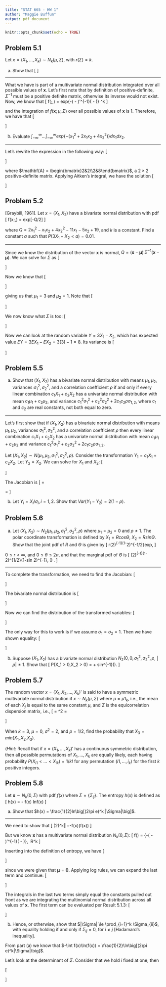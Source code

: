 ```yaml
---
title: "STAT 665 - HW 1"
author: "Maggie Buffum"
output: pdf_document
---
```


```r
knitr::opts_chunk$set(echo = TRUE)
```

## Problem 5.1
Let $x = (X_1,\dots,X_k) \sim N_k(\mu,\Sigma )$, with $r(\Sigma) = k$.
  
(a) Show that
\[
\begin{aligned}
I &= \int_{-\infty}^{\infty} \dots \int_{-\infty}^{\infty}exp\bigg\{-\frac{1}{2}(x - \mu)'\Sigma^{-1}(x  -\mu)\bigg\}dx_1\dots dx_k\\
&=(2\pi)^{k/2}|\Sigma|^{1/2}.
\end{aligned}
\]
  
***
  
What we have is part of a multivariate normal distribution integrated over all possible values of $\mathbf{x}$. Let's first note that by definition of positive-definite, $\Sigma^{-1}$ must be a positive definite matrix, otherwise its inverse would not exist. Now, we know that
\[
f(\mathbf{x};\mu,\Sigma) = \frac{1}{(2\pi)^{k/2}|\Sigma|^{1/2}}exp\bigg\{-\frac{1}{2}(\mathbf{x} - \mu)'\Sigma^{-1}(\mathbf{x} - \mu)\bigg\}\text{ for all }\mathbf{x} \in \mathcal{R}^k
\]
  
and the integration of $f(\mathbf{x};\mu,\Sigma)$ over all possible values of $\mathbf{x}$ is 1. Therefore, we have that
\[
\begin{aligned}
1 &= \int_{-\infty}^{\infty} \dots \int_{-\infty}^{\infty}\frac{1}{(2\pi)^{k/2}|\Sigma|^{1/2}}exp\bigg\{-\frac{1}{2}(x - \mu)'\Sigma^{-1}(x  -\mu)\bigg\}dx_1\dots dx_k\\
&\implies (2\pi)^{k/2}|\Sigma|^{1/2} =  \int_{-\infty}^{\infty} \dots \int_{-\infty}^{\infty}exp\bigg\{-\frac{1}{2}(x - \mu)'\Sigma^{-1}(x  -\mu)\bigg\}dx_1\dots dx_k
\end{aligned}
\]
  
(b) Evaluate $\int_{-\infty}^{\infty}\dots \int_{-\infty}^{\infty} exp\{-(x^2_1 + 2x_1x_2 + 4x_2^2)\}dx_1dx_2$.
  
***
  
Let's rewrite the expression in the following way:
\[
\begin{aligned}
&\int_{-\infty}^{\infty}\int_{-\infty}^{\infty} exp\{-(x^2_1 + 2x_1x_2 + 4x_2^2)\}dx_1dx_2\\
&=\int_{-\infty}^{\infty}\int_{-\infty}^{\infty} exp\{-\frac{1}{2}(2x^2_1 + 4x_1x_2 + 8x_2^2)\}dx_1dx_2\\
&=\int_{-\infty}^{\infty}\int_{-\infty}^{\infty} exp\{-\frac{1}{2}(\mathbf{x}'\mathbf{A}\mathbf{x})\}dx_1dx_2\\
\end{aligned}
\]
  
where $\mathbf{A} = \begin{bmatrix}2&2\\2&8\end{bmatrix}$, a $2\times 2$ positive-definite matrix. Applying Aitken's integral, we have the solution
\[
\begin{aligned}
&\int_{-\infty}^{\infty}\int_{-\infty}^{\infty} exp\{-\frac{1}{2}(\mathbf{x}'\mathbf{A}\mathbf{x})\}dx_1dx_2\\
&=(2\pi)^{2/2}|\mathbf{A}|^{-1/2}\\
&=(2\pi)\bigg|\begin{bmatrix}2 & 2\\2 & 8\end{bmatrix}\bigg|^{-1/2}\\
&=(2\pi)((2)(8) - (2)(2))^{-1/2}\\
&=(2\pi)(12)^{-1/2}\\
&=(2\pi)\frac{2}{\sqrt{3}}\\
&=\frac{\pi}{\sqrt{3}}
\end{aligned}
\]
    
## Problem 5.2
[Graybill, 1961]. Let $x = (X_1,X_2)$ have a bivariate normal distribution with pdf
\[
f(x;\mu,\Sigma) = \frac{1}{k}exp[-Q/2]
\]
  
where $Q = 2x_1^2 - x_1x_2 + 4x_2^2 - 11x_1 - 5x_2 + 19$, and *k* is a constant. Find a constant *a* such that $P(3X_1 - X_2 < a) = 0.01$.
  
---
  
Since we know the distribution of the vector $\mathbf{x}$ is normal, $Q = (\mathbf{x} - \mathbf{\mu})'\Sigma^{-1}(\mathbf{x} - \mathbf{\mu})$. We can solve for $\Sigma$ as
\[
\begin{aligned}
Q =&
\begin{bmatrix}
x_1 - \mu_1&x_2-\mu_2
\end{bmatrix}
\begin{bmatrix}
\sigma_1 & \sigma_{12}\\
\sigma_{12} & \sigma_2
\end{bmatrix}^{-1}
\begin{bmatrix}
x_1 - \mu_1&x_2-\mu_2
\end{bmatrix}\\
=& \begin{bmatrix}
x_1 - \mu_1&x_2-\mu_2
\end{bmatrix}
\frac{1}{|\Sigma|}
\begin{bmatrix}
\sigma_2 & -\sigma_{12}\\
-\sigma_{12} & \sigma_1
\end{bmatrix}
\begin{bmatrix}
x_1 - \mu_1&x_2-\mu_2
\end{bmatrix}\\
=& \begin{bmatrix}
x_1 - \mu_1&x_2-\mu_2
\end{bmatrix}
\begin{bmatrix}
\frac{\sigma_2}{|\Sigma|} & -\frac{\sigma_{12}}{|\Sigma|}\\
-\frac{\sigma_{12}}{|\Sigma|} & \frac{\sigma_1}{|\Sigma|}
\end{bmatrix}
\begin{bmatrix}
x_1 - \mu_1&x_2-\mu_2
\end{bmatrix}\\
=&
\begin{bmatrix}
(x_1-\mu_1)\frac{\sigma_2}{|\Sigma|} - (x_2 - \mu_2)\frac{\sigma_{12}}{|\Sigma|} & -(x_1 - \mu_1)\frac{\sigma_{12}}{|\Sigma|} + (x_2 - \mu_2)\frac{\sigma_1}{|\Sigma|}
\end{bmatrix}
\begin{bmatrix}
x_1 - \mu_1&x_2-\mu_2
\end{bmatrix}\\
=&
(x_1-\mu_1)^2\frac{\sigma_2}{|\Sigma|} - (x_2 - \mu_2)\frac{\sigma_{12}}{|\Sigma|}(x_1-\mu_1) - (x_1 - \mu_1)\frac{\sigma_{12}}{|\Sigma|}(x_2-\mu_2) + (x_2 - \mu_2)^2\frac{\sigma_1}{|\Sigma|}\\
=&\frac{\sigma_2}{|\Sigma|}(x_1-\mu_2)^2 + \frac{\sigma_{1}}{|\Sigma|}(x_2-\mu_2)^2 - 2\frac{\sigma_{12}}{|\Sigma|}(x_1 - \mu_1)(x_2 - \mu_2)\\
=& \frac{\sigma_2}{|\Sigma|}(x_1^2 + \mu_1^2 - 2x_1\mu_1) + \frac{\sigma_{1}}{|\Sigma|}(x_2^2 + \mu_2^2 - 2x_2\mu_2) - 2\frac{\sigma_{12}}{|\Sigma|}(x_1x_2 - x_1\mu_2 - x_2\mu_1 + \mu_1\mu_2)\\
=&\frac{\sigma_2}{|\Sigma|}x_1^2 + \frac{\sigma_{1}}{|\Sigma|}x_2^2 - 2\frac{\sigma_{12}}{|\Sigma|}x_1x_2 + \frac{\sigma_2}{|\Sigma|}\mu_1^2 - 2\frac{\sigma_2}{|\Sigma|}x_1\mu_1 + \frac{\sigma_{1}}{|\Sigma|}\mu_2^2 - 2\frac{\sigma_{1}}{|\Sigma|}x_2\mu_2 + 2\frac{\sigma_{12}}{|\Sigma|}x_1\mu_2 + 2\frac{\sigma_{12}}{|\Sigma|}x_2\mu_1 - 2\frac{\sigma_{12}}{|\Sigma|}\mu_1\mu_2\\
=&\frac{\sigma_2}{|\Sigma|}x_1^2 + \frac{\sigma_{1}}{|\Sigma|}x_2^2 - 2\frac{\sigma_{12}}{|\Sigma|}x_1x_2 +
x_1\bigg(- 2\frac{\sigma_2}{|\Sigma|}\mu_1+ 2\frac{\sigma_{12}}{|\Sigma|}\mu_2\bigg) + x_2\bigg(- 2\frac{\sigma_{1}}{|\Sigma|}\mu_2+ 2\frac{\sigma_{12}}{|\Sigma|}\mu_1\bigg)  + \frac{\sigma_2}{|\Sigma|}\mu_1^2  + \frac{\sigma_{1}}{|\Sigma|}\mu_2^2 - 2\frac{\sigma_{12}}{|\Sigma|}\mu_1\mu_2\\
=&(2)x_1^2 + (4)x_2^2 - 2(1/2)x_1x_2 +
x_1\bigg(- 2(2)\mu_1+ 2(1/2)\mu_2\bigg) + x_2\bigg(- 2(4)\mu_2+ 2(1/2)\mu_1\bigg)  + (2)\mu_1^2  + (4)\mu_2^2 - 2(1/2)\mu_1\mu_2\\
\end{aligned}
\]
  
Now we know that
\[
\begin{aligned}
-11 &= - 2(2)\mu_1+ 2(1/2)\mu_2\text{ and}\\
-5 &= - 2(4)\mu_2+ 2(1/2)\mu_1\\
\end{aligned}
\]
  
giving us that $\mu_1 = 3$ and $\mu_2=1$. Note that
\[
\begin{aligned}
&(2)\mu_1^2  + (4)\mu_2^2 - 2(1/2)\mu_1\mu_2\\
&=(2)(3)^2  + (4)(1)^2 - (3)(1)\\
&=18  + 4 - 3\\
&=19
\end{aligned}
\]
  
We now know what $\Sigma$ is too:
\[
\begin{aligned}
\Sigma &= \frac{4}{31}
\begin{bmatrix}
4 & -1/2\\
-1/2 & 2
\end{bmatrix}\\
\end{aligned}
\]
  
Now we can look at the random variable $Y = 3X_1 - X_2$, which has expected value $EY = 3EX_1 - EX_2 = 3(3) - 1 = 8$. Its variance is
\[
\begin{aligned}
Var(Y) &= Var(3X_1 - X_2)\\
&=9Var(X_1) + Var(X_2) - 2(3)Cov(X_1,X_2)\\
&=9\frac{16^2}{31^2} + \frac{8^2}{31^2} - 6\frac{2^2}{31^2}\\
&=2.439126
\end{aligned}
\]
  
## Problem 5.5
(a) Show that $(X_1,X_2)$ has a bivariate normal distribution with means $\mu_1,\mu_2$, variances $\sigma_1^2,\sigma_2^2$, and a correlation coefficient $\rho$ if and only if every linear combination $c_1X_1 + c_2X_2$ has a univariate normal distribution with mean $c_1\mu_1 + c_2\mu_2$, and variance $c_1^2\sigma_1^2 + c_2^2\sigma_2^2 + 2c_1c_2\rho\sigma_{1,2}$, where $c_1$ and $c_2$ are real constants, not both equal to zero.
  
***
  
Let's first show that if $(X_1,X_2)$ has a bivariate normal distribution with means $\mu_1,\mu_2$, variances $\sigma_1^2,\sigma_2^2$, and a correlation coefficient $\rho$ then every linear combination $c_1X_1 + c_2X_2$ has a univariate normal distribution with mean $c_1\mu_1 + c_2\mu_2$ and variance $c_1^2\sigma_1^2 + c_2\sigma_2^2 + 2c_1c_2\rho\sigma_{1,2}$.
  
Let $(X_1,X_2)\sim N(\mu_1,\mu_2,\sigma_1^2,\sigma_2^2,\rho)$. Consider the transformation $Y_1 = c_1X_1 + c_2X_2$. Let $Y_2 = X_2$. We can solve for $X_1$ and $X_2$:
\[
\begin{aligned}
X_2 &= Y_2\\
X_1 &= \frac{1}{c_1}(Y_1 - c_2Y_2)
\end{aligned}
\]
  
The Jacobian is
\[
\mathbf{J} =
\begin{bmatrix}
\frac{1}{c_1} & -\frac{1}{c_2}\\
0 & 1
\end{bmatrix}
= \frac{1}{c_1}
\]
  
(b) Let $Y_i = X_i/\sigma_i,i=1,2$. Show that $Var(Y_1 - Y_2)=2(1 - \rho)$.
  
## Problem 5.6
(a) Let $(X_1,X_2) \sim N_2(\mu_1,\mu_2,\sigma_1^2,\sigma_2^2,\rho)$ where $\mu_1=\mu_2=0$ and $\rho \ne 1$. The polar coordinate transformation is defined by $X_1 = Rcos\Theta$, $X_2 = Rsin\Theta$. Show that the joint pdf of $R$ and $\Theta$ is given by
\[
r(2\pi)^{-1}(1-\rho^2)^{-1/2}exp\bigg[-\frac{1}{2(1-\rho^2)}r^2(1 - \rho sin 2\theta)\bigg],
\]
  
$0 \le r < \infty$, and $0 \le \theta \le 2\pi$, and that the marginal pdf of $\Theta$ is
\[
(2\pi)^{-1}(1-\rho^2)^{1/2}(1-\rho sin 2\theta)^{-1},\ 0 \le \theta \le 2\pi.
\]
  
---
  
To complete the transformation, we need to find the Jacobian:
\[
\begin{aligned}
J &=
\begin{bmatrix}
\cos\theta &-r\sin\theta\\
\sin\theta & r\cos\theta
\end{bmatrix}
=\cos\theta r\cos\theta - (-r\sin\theta \sin\theta)\\
&=r\cos^2\theta + r\sin^2\theta\\
&=r(\cos^2\theta + \sin^2\theta)\\
&=r
\end{aligned}
\]
  
The bivariate normal distribution is
\[
\begin{aligned}
f(x_1,x_2) &= \frac{1}{2\pi|\Sigma|^{1/2}}\exp\bigg\{-\frac{1}{2}\frac{1}{1-\rho^2}\bigg(\frac{x_1^2}{\sigma_1^2}+\frac{x_2^2}{\sigma_2^2} - 2\rho\frac{x_1x_2}{\sigma_1\sigma_2}\bigg)\bigg\}\\
&=\frac{1}{2\pi\sqrt{\sigma_1^2\sigma_2^2(1-\rho^2)}}\exp\bigg\{-\frac{1}{2}\frac{1}{1-\rho^2}\bigg(\frac{x_1^2}{\sigma_1^2}+\frac{x_2^2}{\sigma_2^2} - 2\rho\frac{x_1x_2}{\sigma_1\sigma_2}\bigg)\bigg\}
\end{aligned}
\]
  
Now we can find the distribution of the transformed variables:
\[
\begin{aligned}
f(r,\theta) &= \frac{1}{2\pi\sqrt{\sigma_1^2\sigma_2^2(1-\rho^2)}}\exp\bigg\{-\frac{1}{2}\frac{1}{1-\rho^2}\bigg(\frac{x_1^2}{\sigma_1^2}+\frac{x_2^2}{\sigma_2^2} - 2\rho\frac{x_1x_2}{\sigma_1\sigma_2}\bigg)\bigg\}|r|\\
&= \frac{1}{2\pi\sqrt{\sigma_1^2\sigma_2^2(1-\rho^2)}}\exp\bigg\{-\frac{1}{2}\frac{1}{1-\rho^2}\bigg(\frac{r^2\cos^2\theta}{\sigma_1^2}+\frac{r^2\sin^2\theta}{\sigma_2^2} - 2\rho\frac{r\cos\theta r\sin\theta}{\sigma_1\sigma_2}\bigg)\bigg\}|r|\\
&= \frac{|r|}{2\pi\sqrt{\sigma_1^2\sigma_2^2(1-\rho^2)}}\exp\bigg\{-\frac{1}{2}\frac{r^2}{1-\rho^2}\bigg(\frac{\cos^2\theta\sigma_2^2}{\sigma_1^2\sigma_2^2}+\frac{\sin^2\theta\sigma_1^2}{\sigma_1^2\sigma_2^2} - 2\rho\frac{\cos\theta \sin\theta}{\sigma_1\sigma_2}\bigg)\bigg\}\\
&= \frac{|r|}{2\pi\sqrt{\sigma_1^2\sigma_2^2(1-\rho^2)}}\exp\bigg\{-\frac{1}{2}\frac{r^2}{1-\rho^2}\bigg(\frac{\cos^2\theta\sigma_2^2 + \sin^2\theta\sigma_1^2 - \rho \sin2\theta}{\sigma_1\sigma_2}\bigg)\bigg\}\\
\end{aligned}
\]
  
The only way for this to work is if we assume $\sigma_1=\sigma_2=1$. Then we have shown equality:
\[
\begin{aligned}
&= \frac{|r|}{2\pi\sqrt{(1-\rho^2)}}\exp\bigg\{-\frac{1}{2}\frac{r^2}{1-\rho^2}\bigg(\cos^2\theta\ + \sin^2\theta - \rho \sin2\theta\bigg)\bigg\}\\
&= \frac{|r|}{2\pi\sqrt{(1-\rho^2)}}\exp\bigg\{-\frac{1}{2}\frac{r^2}{1-\rho^2}\bigg(1 - \rho \sin2\theta\bigg)\bigg\},\text{ for }r \ge 0,0 \le \theta \le 2\pi\\
\end{aligned}
\]
  
(b) Suppose $(X_1,X_2)$ has a bivariate normal distribution $N_2(0,0,\sigma_1^2,\sigma_2^2,\rho$, $|\rho| \ne 1$. Show that
\[
P(X_1 > 0,X_2 > 0) = \frac{1}{4} + \frac{1}{2\pi}sin^{-1}(\rho).
\]
  
## Problem 5.7
The random vector $x = (X_1,X_2,\dots,X_k)'$ is said to have a symmetric multivariate normal distribution if $x \sim N_k(\mu,\Sigma)$ where $\mu = \mu1_k$, i.e., the mean of each $X_j$ is equal to the same constant $\mu$, and $\Sigma$ is the equicorrelation dispersion matrix, i.e.,
\[
\Sigma = \sigma^2 =
\begin{bmatrix}
1 & \rho & \dots & \rho\\
\rho & 1 & \dots & \rho\\
\vdots & \vdots & \ddots & \vdots\\
\rho & \rho & \dots & 1
\end{bmatrix}
\]
  
When $k=3$, $\mu=0$, $\sigma^2 = 2$, and $\rho = 1/2$, find the probability that $X_3 = min(X_1,X_2.X_3)$.
  
(*Hint:* Recall that if $x = (X_1,\dots,X_k)'$ has a continuous symmetric distribution, then all possible permutations of $X_1,\dots,X_k$ are equally likely, each having probability $P(X_{i1} < \dots < X_{ik})=1/k!$ for any permutation $(i1,\dots,i_k)$ for the first *k* positive integers.
  
## Problem 5.8
Let $\mathbf{x} \sim N_k(0,\Sigma)$ with pdf $f(x)$ where $\Sigma = \{\Sigma_{ij}\}$. The entropy $h(x)$ is defined as
\[
h(x) = - \int f(x) lnf(x)
\]
  
(a) Show that $h(x) = \frac{1}{2}ln\big[(2\pi e)^k |\Sigma|\big]$.
  
---
  
We need to show that
\[
\frac{1}{2}\ln(2\pi)^k|\Sigma|=-\int f(x)\ln(f(x)) 
\]
  
But we know $\mathbf{x}$ has a multivariate normal distribution $N_k(0,\Sigma)$:
\[
f(\mathbf{x}) = \frac{1}{(2\pi)^{k/2}|\Sigma|^{1/2}}\exp\bigg\{-\frac{1}{2}(\mathbf{x} - \mu)'\Sigma^{-1}(\mathbf{x} - \mu)\bigg\},\ \mathbf{x} \in R^k
\]
  
Inserting into the definition of entropy, we have
\[
\begin{aligned}
-\int&\frac{1}{(2\pi)^{k/2}|\Sigma|^{1/2}}\exp\bigg\{-\frac{1}{2}(\mathbf{x} - \mu)'\Sigma^{-1}(\mathbf{x} - \mu)\bigg\}\ln\bigg(\frac{1}{(2\pi)^{k/2}|\Sigma|^{1/2}}\exp\bigg\{-\frac{1}{2}(\mathbf{x} - \mu)'\Sigma^{-1}(\mathbf{x} - \mu)\bigg\}\bigg)\\
&=-\int\frac{1}{(2\pi)^{k/2}|\Sigma|^{1/2}}\exp\bigg\{-\frac{1}{2}(\mathbf{x}'\Sigma^{-1}\mathbf{x} + \mathbf{x}'\mathbf{\mu})\bigg\}\ln\bigg(\frac{1}{(2\pi)^{k/2}|\Sigma|^{1/2}}\exp\bigg\{-\frac{1}{2}(\mathbf{x}'\Sigma^{-1}\mathbf{x} + \mathbf{x}'\mathbf{\mu})\bigg\}\bigg)\\
&=-\int\frac{1}{(2\pi)^{k/2}|\Sigma|^{1/2}}\exp\bigg\{-\frac{1}{2}(\mathbf{x}'\Sigma^{-1}\mathbf{x})\bigg\}\ln\bigg(\frac{1}{(2\pi)^{k/2}|\Sigma|^{1/2}}\exp\bigg\{-\frac{1}{2}(\mathbf{x}'\Sigma^{-1}\mathbf{x})\bigg\}\bigg)\\
\end{aligned}
\]
  
since we were given that $\mathbf{\mu} = \mathbf{0}$. Applying log rules, we can expand the last term and continue:
\[
\begin{aligned}
=&-\int\frac{1}{(2\pi)^{k/2}|\Sigma|^{1/2}}\exp\bigg\{-\frac{1}{2}(\mathbf{x}'\Sigma^{-1}\mathbf{x})\bigg\}\bigg(-\frac{1}{2}(\mathbf{x}'\Sigma^{-1}\mathbf{x}) - \frac{k}{2}\ln(2\pi) - \frac{1}{2}\ln(|\Sigma|)\big)\bigg)\\
=&\int\frac{1}{(2\pi)^{k/2}|\Sigma|^{1/2}}\exp\bigg\{-\frac{1}{2}(\mathbf{x}'\Sigma^{-1}\mathbf{x})\bigg\}\bigg(\frac{1}{2}(\mathbf{x}'\Sigma^{-1}\mathbf{x}) + \frac{k}{2}\ln(2\pi) + \frac{1}{2}\ln(|\Sigma|)\bigg)\\
=&\frac{1}{2}\int\frac{1}{(2\pi)^{k/2}|\Sigma|^{1/2}}\exp\bigg\{-\frac{1}{2}(\mathbf{x}'\Sigma^{-1}\mathbf{x})\bigg\}\bigg((\mathbf{x}'\Sigma^{-1}\mathbf{x}) + k\ln(2\pi) + \ln(|\Sigma|)\bigg)\\
=&\frac{1}{2}\bigg[\frac{1}{(2\pi)^{k/2}|\Sigma|^{1/2}}\int(\mathbf{x}'\Sigma^{-1}\mathbf{x})\exp\bigg\{-\frac{1}{2}(\mathbf{x}'\Sigma^{-1}\mathbf{x})\bigg\}\\
&+ k\ln(2\pi)\int\frac{1}{(2\pi)^{k/2}|\Sigma|^{1/2}}\exp\bigg\{-\frac{1}{2}(\mathbf{x}'\Sigma^{-1}\mathbf{x})\bigg\}\\
&+ \ln(|\Sigma|)\int\frac{1}{(2\pi)^{k/2}|\Sigma|^{1/2}}\exp\bigg\{-\frac{1}{2}(\mathbf{x}'\Sigma^{-1}\mathbf{x})\bigg\}\bigg)\bigg]\\
\end{aligned}
\]
  
The integrals in the last two terms simply equal the constants pulled out front as we are integrating the multinomial normal distribution across all values of $\mathbf{x}$. The first term can be evaluated per Result 5.1.3:
\[
\begin{aligned}
&\frac{1}{2}\bigg[\frac{1}{(2\pi)^{k/2}|\Sigma|^{1/2}}(2\pi)^{k/2}|\Sigma^{-1}|^{-1/2}tr(\Sigma^{-1}\Sigma)+ k\ln(2\pi)+ \ln(|\Sigma|)\bigg]\\
&=\frac{1}{2}\bigg[\frac{1}{|\Sigma|^{1/2}}|\Sigma|^{1/2}tr(I_k) + k\ln(2\pi)+ \ln(|\Sigma|)\bigg]\\
&=\frac{1}{2}\bigg[k + k\ln(2\pi)+ \ln(|\Sigma|)\bigg]\\
&=\frac{1}{2}\bigg[k + \ln\big[(2\pi)^k|\Sigma|\big]\bigg]\\
&=\frac{1}{2}\bigg[\ln(e^k) + \ln\big[(2\pi)^k|\Sigma|\big]\bigg]\\
&=\frac{1}{2}\ln\big[(2\pi e)^k|\Sigma|\big]
\end{aligned}
\]
  
(b) Hence, or otherwise, show that $|\Sigma| \le \prod_{i=1}^k \Sigma_{ii}$, with equality holding if and only if $\Sigma_{ij} = 0$, for $i \ne j$ [Hadamard's inequality].
  
From part (a) we know that $-\int f(x)\ln(f(x)) = \frac{1}{2}\ln\big[(2\pi e)^k|\Sigma|\big]$.
  
Let's look at the determinant of $\Sigma$. Consider that we hold $i$ fixed at one; then
  
\[
\begin{aligned}
& -\int f(x) \ln(f(x)) = \frac{1}{2}\ln((2\pi e)^k|\Sigma|)\\
& \implies -2\int f(x) \ln(f(x)) = \ln((2\pi e)^k|\Sigma|)\\
& \implies -2\int f(x) \ln(f(x)) = \ln((2\pi e)^k) + \ln(|\Sigma|)\\
& \implies -2\int f(x) \ln(f(x)) - \ln((2\pi e)^k)= \ln(|\Sigma|)\\
& \implies \exp\bigg\{-2\int f(x) \ln(f(x)) - \ln((2\pi e)^k)\bigg\}= |\Sigma|\\
\end{aligned}
\]
































